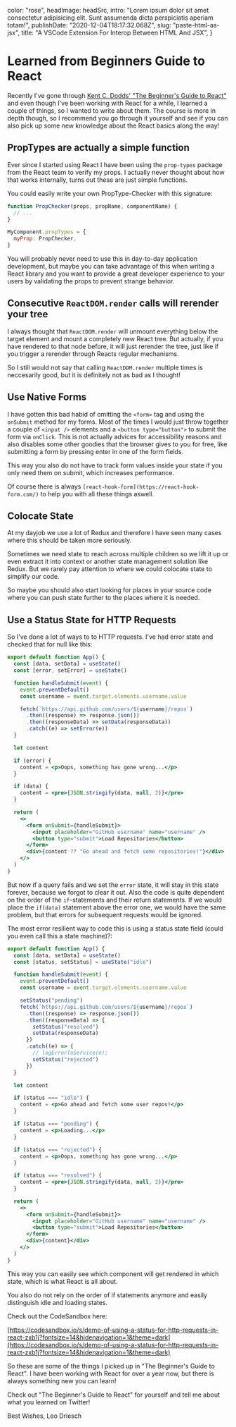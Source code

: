 
  color: "rose",
  headImage: headSrc,
  intro:
    "Lorem ipsum dolor sit amet consectetur adipisicing elit. Sunt assumenda dicta perspiciatis aperiam totam!",
  publishDate: "2020-12-04T18:17:32.068Z",
  slug: "paste-html-as-jsx",
  title: "A VSCode Extension For Interop Between HTML And JSX",
}


# Learned from Beginners Guide to React

Recently I've gone through
[Kent C. Dodds' "The Beginner's Guide to React"](https://egghead.io/courses/the-beginner-s-guide-to-react)
and even though I've been working with React for a while, I learned a couple of
things, so I wanted to write about them. The course is more in depth though, so
I recommend you go through it yourself and see if you can also pick up some new
knowledge about the React basics along the way!

## PropTypes are actually a simple function

Ever since I started using React I have been using the `prop-types` package from
the React team to verify my props. I actually never thought about how that works
internally, turns out these are just simple functions.

You could easily write your own PropType-Checker with this signature:

```jsx
function PropChecker(props, propName, componentName) {
  // ...
}

MyComponent.propTypes = {
  myProp: PropChecker,
}
```

You will probably never need to use this in day-to-day application development,
but maybe you can take advantage of this when writing a React library and you
want to provide a great developer experience to your users by validating the
props to prevent strange behavior.

## Consecutive `ReactDOM.render` calls will rerender your tree

I always thought that `ReactDOM.render` will unmount everything below the target
element and mount a completely new React tree. But actually, if you have
rendered to that node before, it will just rerender the tree, just like if you
trigger a rerender through Reacts regular mechanisms.

So I still would not say that calling `ReactDOM.render` multiple times is
neccesarily good, but it is definitely not as bad as I thought!

## Use Native Forms

I have gotten this bad habid of omitting the `<form>` tag and using the
`onSubmit` method for my forms. Most of the times I would just throw together a
couple of `<input />` elements and a `<button type="button">` to submit the form
via `onClick`. This is not actually advices for accessibility reasons and also
disables some other goodies that the browser gives to you for free, like
submitting a form by pressing enter in one of the form fields.

This way you also do not have to track form values inside your state if you only
need them on submit, which increases performance.

Of course there is always `[react-hook-form](https://react-hook-form.com/)` to
help you with all these things aswell.

## Colocate State

At my dayjob we use a lot of Redux and therefore I have seen many cases where
this should be taken more seriously.

Sometimes we need state to reach across multiple children so we lift it up or
even extract it into context or another state management solution like Redux.
But we rarely pay attention to where we could colocate state to simplify our
code.

So maybe you should also start looking for places in your source code where you
can push state further to the places where it is needed.

## Use a Status State for HTTP Requests

So I've done a lot of ways to to HTTP requests. I've had error state and checked
that for null like this:

```jsx
export default function App() {
  const [data, setData] = useState()
  const [error, setError] = useState()

  function handleSubmit(event) {
    event.preventDefault()
    const username = event.target.elements.username.value

    fetch(`https://api.github.com/users/${username}/repos`)
      .then((response) => response.json())
      .then((responseData) => setData(responseData))
      .catch((e) => setError(e))
  }

  let content

  if (error) {
    content = <p>Oops, something has gone wrong...</p>
  }

  if (data) {
    content = <pre>{JSON.stringify(data, null, 2)}</pre>
  }

  return (
    <>
      <form onSubmit={handleSubmit}>
        <input placeholder="GitHub username" name="username" />
        <button type="submit">Load Repositories</button>
      </form>
      <div>{content ?? "Go ahead and fetch some repositories!"}</div>
    </>
  )
}
```

But now if a query fails and we set the `error` state, it will stay in this
state forever, because we forgot to clear it out. Also the code is quite
dependent on the order of the `if`-statements and their return statements. If we
would place the `if(data)` statement above the error one, we would have the same
problem, but that errors for subsequent requests would be ignored.

The most error resilient way to code this is using a status state field (could
you even call this a state machine)?:

```jsx
export default function App() {
  const [data, setData] = useState()
  const [status, setStatus] = useState("idle")

  function handleSubmit(event) {
    event.preventDefault()
    const username = event.target.elements.username.value

    setStatus("pending")
    fetch(`https://api.github.com/users/${username}/repos`)
      .then((response) => response.json())
      .then((responseData) => {
        setStatus("resolved")
        setData(responseData)
      })
      .catch((e) => {
        // logErrorToService(e);
        setStatus("rejected")
      })
  }

  let content

  if (status === "idle") {
    content = <p>Go ahead and fetch some user repos!</p>
  }

  if (status === "pending") {
    content = <p>Loading...</p>
  }

  if (status === "rejected") {
    content = <p>Oops, something has gone wrong...</p>
  }

  if (status === "resolved") {
    content = <pre>{JSON.stringify(data, null, 2)}</pre>
  }

  return (
    <>
      <form onSubmit={handleSubmit}>
        <input placeholder="GitHub username" name="username" />
        <button type="submit">Load Repositories</button>
      </form>
      <div>{content}</div>
    </>
  )
}
```

This way you can easily see which component will get rendered in which state,
which is what React is all about.

You also do not rely on the order of if statements anymore and easily
distinguish idle and loading states.

Check out the CodeSandbox here:

[https://codesandbox.io/s/demo-of-using-a-status-for-http-requests-in-react-zxb1j?fontsize=14&hidenavigation=1&theme=dark](https://codesandbox.io/s/demo-of-using-a-status-for-http-requests-in-react-zxb1j?fontsize=14&hidenavigation=1&theme=dark)

So these are some of the things I picked up in "The Beginner's Guide to React".
I have been working with React for over a year now, but there is always
something new you can learn!

Check out "The Beginner's Guide to React" for yourself and tell me about what
you learned on Twitter!

Best Wishes, Leo Driesch
